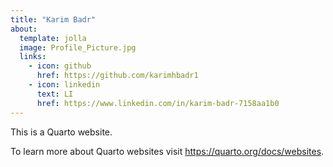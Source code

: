 ```yaml
---
title: "Karim Badr"
about:
  template: jolla
  image: Profile_Picture.jpg
  links: 
    - icon: github
      href: https://github.com/karimhbadr1
    - icon: linkedin
      text: LI
      href: https://www.linkedin.com/in/karim-badr-7158aa1b0
---
```


This is a Quarto website.

To learn more about Quarto websites visit <https://quarto.org/docs/websites>.
